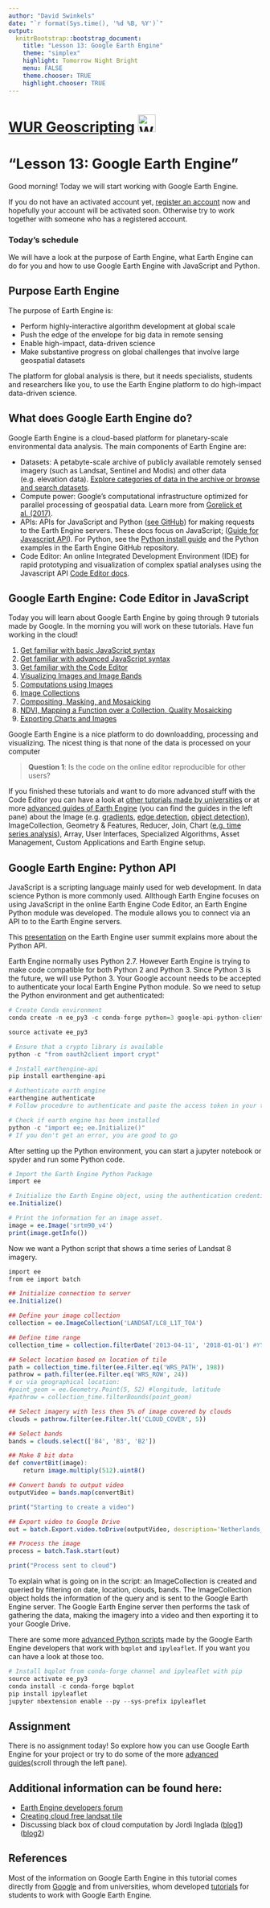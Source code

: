```yaml
---
author: "David Swinkels"
date: "`r format(Sys.time(), '%d %B, %Y')`"
output:
  knitrBootstrap::bootstrap_document:
    title: "Lesson 13: Google Earth Engine"
    theme: "simplex"
    highlight: Tomorrow Night Bright
    menu: FALSE
    theme.chooser: TRUE
    highlight.chooser: TRUE
---
```


# [WUR Geoscripting](https://geoscripting-wur.github.io/) <img src="http://www.wur.nl/upload/b43b7095-e452-482a-8969-fed9a50393a8_WUR_RGB_standard.png" alt="WUR logo" style="height: 35px;"/>

# "Lesson 13: Google Earth Engine"

Good morning! Today we will start working with Google Earth Engine. 

If you do not have an activated account yet, [register an account](https://signup.earthengine.google.com/#!/) now and hopefully your account will be activated soon. Otherwise try to work together with someone who has a registered account.

### Today's schedule

We will have a look at the purpose of Earth Engine, what Earth Engine can do for you and how to use Google Earth Engine with JavaScript and Python.

## Purpose Earth Engine
The purpose of Earth Engine is:

- Perform highly-interactive algorithm development at global scale
- Push the edge of the envelope for big data in remote sensing
- Enable high-impact, data-driven science
- Make substantive progress on global challenges that involve large geospatial datasets

The platform for global analysis is there, but it needs specialists, students and researchers like you, to use the Earth Engine platform to do high-impact data-driven science.

## What does Google Earth Engine do?

Google Earth Engine is a cloud-based platform for planetary-scale environmental data analysis. 
The main components of Earth Engine are:

- Datasets: A petabyte-scale archive of publicly available remotely sensed imagery (such as Landsat, Sentinel and Modis) and other data (e.g. elevation data). [Explore categories of data in the archive or browse and search datasets](https://earthengine.google.com/datasets/). 
- Compute power: Google’s computational infrastructure optimized for parallel processing of geospatial data. Learn more from [Gorelick et al. (2017)](http://www.sciencedirect.com/science/article/pii/S0034425717302900).
- APIs: APIs for JavaScript and Python ([see GitHub](https://github.com/google/earthengine-api)) for making requests to the Earth Engine servers. These docs focus on JavaScript; ([Guide for Javascript API](https://developers.google.com/earth-engine/getstarted)). For Python, see the [Python install guide](https://developers.google.com/earth-engine/python_install.html) and the Python examples in the Earth Engine GitHub repository.
- Code Editor: An online Integrated Development Environment (IDE) for rapid prototyping and visualization of complex spatial analyses using the Javascript API [Code Editor docs](https://developers.google.com/earth-engine/playground.html).

## Google Earth Engine: Code Editor in JavaScript
Today you will learn about Google Earth Engine by going through 9 tutorials made by Google. In the morning you will work on these tutorials. Have fun working in the cloud!

1. [Get familiar with basic JavaScript syntax](https://developers.google.com/earth-engine/tutorial_js_01)
2. [Get familiar with advanced JavaScript syntax](https://developers.google.com/earth-engine/tutorial_js_02)
3. [Get familiar with the Code Editor](https://developers.google.com/earth-engine/playground)
4. [Visualizing Images and Image Bands](https://developers.google.com/earth-engine/tutorial_api_02)
5. [Computations using Images](https://developers.google.com/earth-engine/tutorial_api_03)
6. [Image Collections](https://developers.google.com/earth-engine/tutorial_api_04)
7. [Compositing, Masking, and Mosaicking](https://developers.google.com/earth-engine/tutorial_api_05)
8. [NDVI, Mapping a Function over a Collection, Quality Mosaicking](https://developers.google.com/earth-engine/tutorial_api_06)
9. [Exporting Charts and Images](https://developers.google.com/earth-engine/tutorial_api_07)

Google Earth Engine is a nice platform to do downloadding, processing and visualizing. The nicest thing is that none of the data is processed on your computer

> **Question 1**: Is the code on the online editor reproducible for other users?

If you finished these tutorials and want to do more advanced stuff with the Code Editor you can have a look at [other tutorials made by universities](https://developers.google.com/earth-engine/edu) or at more [advanced guides of Earth Engine](https://developers.google.com/earth-engine/) (you can find the guides in the left pane) about the Image (e.g. [gradients](https://developers.google.com/earth-engine/image_gradients), [edge detection](https://developers.google.com/earth-engine/image_edges), [object detection](https://developers.google.com/earth-engine/image_objects)), ImageCollection, Geometry & Features, Reducer, Join, Chart ([e.g. time series analysis](https://developers.google.com/earth-engine/charts_image_series_by_region)), Array, User Interfaces, Specialized Algorithms, Asset Management, Custom Applications and Earth Engine setup.

## Google Earth Engine: Python API
JavaScript is a scripting language mainly used for web development. In data science Python is more commonly used. Allthough Earth Engine focuses on using JavaScript in the online Earth Engine Code Editor, an Earth Engine Python module was developed. The module allows you to connect via an API to to the Earth Engine servers. 

This [presentation](https://docs.google.com/presentation/d/1MVVeyCdm-FrMVRPop6wB3iyd85TAlwB-F9ygTQZ8S1w/pub?slide=id.g1e419debf0_1_205) on the Earth Engine user summit explains more about the Python API. 

Earth Engine normally uses Python 2.7. However Earth Engine is trying to make code compatible for both Python 2 and Python 3. Since Python 3 is the future, we will use Python 3. Your Google account needs to be accepted to authenticate your local Earth Engine Python module. So we need to setup the Python environment and get authenticated:

```r
# Create Conda environment
conda create -n ee_py3 -c conda-forge python=3 google-api-python-client pyCrypto spyder jupyter

source activate ee_py3

# Ensure that a crypto library is available
python -c "from oauth2client import crypt"

# Install earthengine-api
pip install earthengine-api

# Authenticate earth engine
earthengine authenticate
# Follow procedure to authenticate and paste the access token in your terminal

# Check if earth engine has been installed
python -c "import ee; ee.Initialize()"
# If you don't get an error, you are good to go
```

After setting up the Python environment, you can start a jupyter notebook or spyder and run some Python code.

```r
# Import the Earth Engine Python Package
import ee

# Initialize the Earth Engine object, using the authentication credentials.
ee.Initialize()

# Print the information for an image asset.
image = ee.Image('srtm90_v4')
print(image.getInfo())
```

Now we want a Python script that shows a time series of Landsat 8 imagery. 

```r
import ee
from ee import batch

## Initialize connection to server
ee.Initialize()

## Define your image collection 
collection = ee.ImageCollection('LANDSAT/LC8_L1T_TOA')

## Define time range
collection_time = collection.filterDate('2013-04-11', '2018-01-01') #YYYY-MM-DD

## Select location based on location of tile
path = collection_time.filter(ee.Filter.eq('WRS_PATH', 198))
pathrow = path.filter(ee.Filter.eq('WRS_ROW', 24))
# or via geographical location:
#point_geom = ee.Geometry.Point(5, 52) #longitude, latitude
#pathrow = collection_time.filterBounds(point_geom)

## Select imagery with less then 5% of image covered by clouds
clouds = pathrow.filter(ee.Filter.lt('CLOUD_COVER', 5))

## Select bands
bands = clouds.select(['B4', 'B3', 'B2'])

## Make 8 bit data
def convertBit(image):
    return image.multiply(512).uint8()  

## Convert bands to output video  
outputVideo = bands.map(convertBit)

print("Starting to create a video")

## Export video to Google Drive
out = batch.Export.video.toDrive(outputVideo, description='Netherlands_video_region_L8_time', dimensions = 720, framesPerSecond = 2, region=([5.588144,51.993435], [5.727906, 51.993435],[5.727906, 51.944356],[5.588144, 51.944356]), maxFrames=10000)

## Process the image
process = batch.Task.start(out)

print("Process sent to cloud")
```

To explain what is going on in the script: an ImageCollection is created and queried by filtering on date, location, clouds, bands. The ImageCollection object holds the information of the query and is sent to the Google Earth Engine server. The Google Earth Engine server then performs the task of gathering the data, making the imagery into a video and then exporting it to your Google Drive.

There are some more [advanced Python scripts](https://github.com/tylere/AGU2017/tree/master/notebooks) made by the Google Earth Engine developers that work with `bqplot` and `ipyleaflet`. If you want you can have a look at those too.

```r
# Install bqplot from conda-forge channel and ipyleaflet with pip
source activate ee_py3
conda install -c conda-forge bqplot
pip install ipyleaflet
jupyter nbextension enable --py --sys-prefix ipyleaflet
```

## Assignment
There is no assignment today! So explore how you can use Google Earth Engine for your project or try to do some of the more [advanced guides](https://developers.google.com/earth-engine/)(scroll through the left pane).


## Additional information can be found here:
- [Earth Engine developers forum](https://groups.google.com/forum/#!forum/google-earth-engine-developers)
- [Creating cloud free landsat tile](https://www.researchgate.net/publication/302589628_Generating_a_cloud-free_homogeneous_Landsat-8_mosaic_of_Switzerland_using_Google_Earth_Engine)
- Discussing black box of cloud computation by Jordi Inglada ([blog1](https://jordiinglada.net/wp/2016/05/12/is-google-earth-engine-evil-2/))([blog2](https://jordiinglada.net/wp/2016/05/23/sympathy-for-the-evil-lets-help-improve-google-earth-engine-2/))

## References
Most of the information on Google Earth Engine in this tutorial comes directly from [Google](https://developers.google.com/earth-engine/) and from universities, whom developed [tutorials](https://developers.google.com/earth-engine/edu) for students to work with Google Earth Engine.
